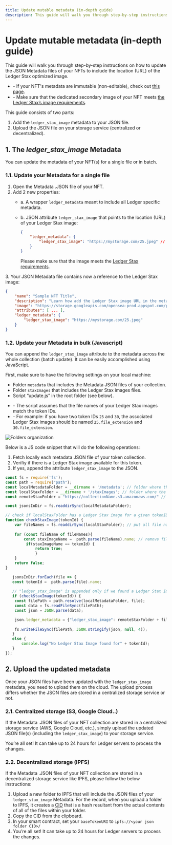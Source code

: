 ```yaml
---
title: Update mutable metadata (in-depth guide)
description: This guide will walk you through step-by-step instructions on how to update the JSON Metadata files of your NFTs to include the location (URL) of the Ledger Stax optimized image.
---
```




# Update mutable metadata (in-depth guide)

This guide will walk you through step-by-step instructions on how to update the JSON Metadata files of your NFTs to include the location (URL) of the Ledger Stax optimized image.

<Callout type="info" emoji="ℹ️">
	<ul>
		<li>- If your NFT's metadata are immutable (non-editable), check out <a href='./metadata-tool'>this page</a>.</li>
		<li>- Make sure that the dedicated secondary image of your NFT meets <a href='./image-requirements'>the Ledger Stax’s image requirements</a>.</li>
	</ul>
</Callout>


This guide consists of two parts:
1. Add the `ledger_stax_image` metadata to your JSON file.
2. Upload the JSON file on your storage service (centralized or decentralized). 


## 1. The <i>ledger_stax_image</i> Metadata

You can update the metadata of your NFT(s) for a single file or in batch. 

### 1.1. Update your Metadata for a single file

1. Open the Metadata .JSON file of your NFT.
2. Add 2 new properties:
	- a. A wrapper `ledger_metadata` meant to include all Ledger specific metadata.
	- b. JSON attribute `ledger_stax_image` that points to the location (URL) of your Ledger Stax image: 

		```json copy
		{
			"ledger_metadata": {
				"ledger_stax_image": "https://mystorage.com/25.jpeg" // Location of your Ledger Stax Image
			}
		}	
		```

		<Callout type="warning" emoji="⚠️">
  			Please make sure that the image meets the <a href='./image-requirements'>Ledger Stax requirements</a>. 
		</Callout>

3\. Your JSON Metadata file contains now a reference to the Ledger Stax image:

```json copy
{
	"name": "Sample NFT Title",
	"description": "Learn how add the Ledger Stax image URL in the metadata file.", 
	"image": "https://storage.googleapis.com/opensea-prod.appspot.com/puffs/25.png", 
	"attributes": [ ... ], 
	"ledger_metadata": {
		"ledger_stax_image": "https://mystorage.com/25.jpeg"
	}
}
```

### 1.2. Update your Metadata in bulk (Javascript)

You can append the `ledger_stax_image` attribute to the metadata across the whole collection (batch update). It can be easily accomplished using JavaScript. 

First, make sure to have the following settings on your local machine:
- Folder `metadata` that includes the Metadata JSON files of your collection.
- Folder `staxImages` that includes the Ledger Stax images files.
- Script “update.js” in the root folder (see below).

<Callout type="warning" emoji="⚠️">
	<ul>
		<li>- The script assumes that the file names of your Ledger Stax images match the token IDs.</li>
		<li>- For example: if you have two token IDs <code>25</code> and <code>30</code>, the associated Ledger Stax images should be named <code>25.file_extension</code> and <code>30.file_extension</code>.</li>
	</ul>
</Callout>

<Zoom>
	<img
	  alt="Folders organization"
	  src="/nft-display/folders.png"
	/>
</Zoom>

Below is a JS code snippet that will do the following operations:
1. Fetch locally each metadata JSON file of your token collection.
2. Verifiy if there is a Ledger Stax image available for this token.
3. If yes, append the attribute `ledger_stax_image` to the JSON.

```js copy
const fs = require('fs');
const path = require("path");
const localMetadataFolder = __dirname + '/metadata'; // folder where the JSON metadata files are stored locally
const localStaxFolder = __dirname + '/staxImages'; // folder where the Ledger Stax images are stored locally
const remoteStaxFolder = "https://collectionName.s3.amazonaws.com/" // base url (folder) where the Ledger Stax images are stored on the cloud.

const jsonsInDir = fs.readdirSync(localMetadataFolder);

// check if localStaxFolder has a Ledger Stax image for a given tokenID
function checkStaxImage(tokenId) {
	var fileNames = fs.readdirSync(localStaxFolder); // put all file names into an array
	
	for (const fileName of fileNames){
		const staxImageName =  path.parse(fileName).name; // remove file name extension
		 if(staxImageName == tokenId) {
			 return true; 
			 }
	}
	return false; 
}

   jsonsInDir.forEach(file => {
   const tokenId =  path.parse(file).name; 
   
   // "ledger_stax_image" is appended only if we found a Ledger Stax Image for a given tokenID
   if (checkStaxImage(tokenId)) { 
	const filePath = path.resolve(localMetadataFolder, file);
	const data = fs.readFileSync(filePath);
	const json = JSON.parse(data);

	json.ledger_metadata = {"ledger_stax_image": remoteStaxFolder + file};
	
	fs.writeFileSync(filePath, JSON.stringify(json, null, 4)); 
   }
   else {
	   console.log("No Ledger Stax Image found for" + tokenId);
   }
});
```

## 2. Upload the updated metadata

Once your JSON files have been updated with the `ledger_stax_image` metadata, you need to upload them on the cloud. The upload process differs whether the JSON files are stored in a centralized storage service or not. 

### 2.1. Centralized storage (S3, Google Cloud..)

If the Metadata .JSON files of your NFT collection are stored in a centralized storage service (AWS, Google Cloud, etc.), simply upload the updated JSON file(s) (including the `ledger_stax_image`) to your storage service. 

You’re all set!  It can take up to 24 hours for Ledger servers to process the changes.

### 2.2. Decentralized storage (IPFS)

If the Metadata .JSON files of your NFT collection are stored in a decentralized storage service like IPFS, please follow the below instructions: 

1. Upload a new folder to IPFS that will include the JSON files of your `ledger_stax_image` Metadata. For the record, when you upload a folder to IPFS, it creates a [CID](https://docs.ipfs.tech/concepts/content-addressing/) that is a hash resultant from the actual contents of all of the files within your folder.
2. Copy the CID from the clipboard. 
3. In your smart contract, set your `baseTokenURI` to `ipfs://<your json folder CID>/`
4. You’re all set! It can take up to 24 hours for Ledger servers to process the changes.

